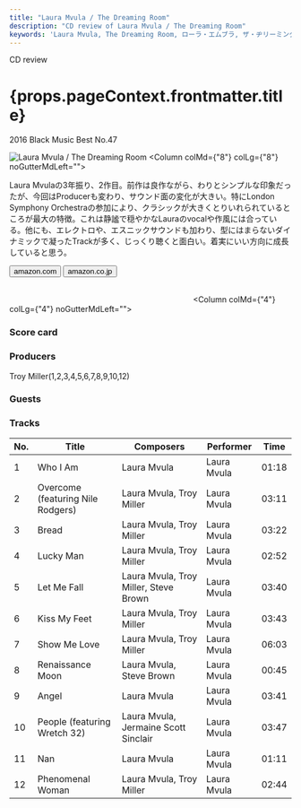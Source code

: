 ```yaml
---
title: "Laura Mvula / The Dreaming Room"
description: "CD review of Laura Mvula / The Dreaming Room"
keywords: 'Laura Mvula, The Dreaming Room, ローラ・エムブラ, ザ・ヂリーミング・ルーム'
---
```




<p className="largeP">CD review</p>
<h1 className="h1--no--margin">{props.pageContext.frontmatter.title}</h1>
<p className="largeP"><Link to="/best50/2016/">2016 Black Music Best No.47</Link></p>

<Row  className="image-card-group">
	<Column colMd={"4"} colLg={"4"} noGutterMdLeft="">
       <ImageCard>

![Laura Mvula / The Dreaming Room](../../images/cd/lauramvula2L.jpg) 
</ImageCard>
	</Column>
	<Column colMd={"8"} colLg={"8"} noGutterMdLeft="">
	<p>
	Laura Mvulaの3年振り、2作目。前作は良作ながら、わりとシンプルな印象だったが、今回はProducerも変わり、サウンド面の変化が大きい。特にLondon Symphony Orchestraの参加により、クラシックが大きくとりいれられているところが最大の特徴。これは静謐で穏やかなLauraのvocalや作風には合っている。他にも、エレクトロや、エスニックサウンドも加わり、型にはまらないダイナミックで凝ったTrackが多く、じっくり聴くと面白い。着実にいい方向に成長していると思う。
	</p>
	<div>
	  <Button href="https://amzn.to/2Zr0PYb" kind="primary" size="small" renderIcon={ArrowUpRight24}>
      amazon.com
    </Button>
    <Button href="https://amzn.to/3jXPXsC" kind="secondary" size="small" renderIcon={ArrowUpRight24}>
      amazon.co.jp
    </Button>
	</div>
	<a href="https://geo.music.apple.com/us/album/the-dreaming-room/1078304526?mt=1&app=music&ls=1&at=11lcug" style="display:inline-block;overflow:hidden;background:url(https://linkmaker.itunes.apple.com/ja-jp/lockup.svg?releaseDate=2016-06-17&kind=album&bubble=apple_music&style=mono-black) no-repeat;width:180px;height:45px;"></a>
	<a href="https://geo.music.apple.com/us/album/the-dreaming-room/1078304526?app=itunes&at=11lcug" style="display:inline-block;overflow:hidden;background:url(https://linkmaker.itunes.apple.com/ja-jp/badge-lrg.svg?releaseDate=2016-06-17T00:00:00Z&kind=album&bubble=itunes_music) no-repeat;width:140px;height:45px;"></a>
	</Column>
</Row>
<Row >
	<Column colMd={"4"} colLg={"4"} noGutterMdLeft="">
<div>
  <h3>Score card</h3>
	<SliderJS1 value="5" />
  <SliderJS2 value="3" />
	<SliderJS3 value="1" />
  <SliderJS4 value="9" />
</div>
</Column>
<Column colMd={"8"} colLg={"8"} noGutterMdLeft="">
<div>
<h3>Producers</h3>
<p>
Troy Miller(1,2,3,4,5,6,7,8,9,10,12)
</p>
<h3>Guests</h3>
<p>
</p>
</div>
</Column>
</Row>

<h3>Tracks</h3>

| No. |	 Title                            |	 Composers                           	|	 Performer  |	 Time	|
| --- |	--------------------------------- | ------------------------------------- | ----------- | ----- |
|	1	  |	Who I Am                         	| Laura Mvula                          	|	Laura Mvula	|	01:18 |
|	2	  |	Overcome (featuring Nile Rodgers)	| Laura Mvula, Troy Miller             	|	Laura Mvula	|	03:11 |
|	3	  |	Bread                            	| Laura Mvula, Troy Miller             	|	Laura Mvula	|	03:22 |
|	4	  |	Lucky Man                        	| Laura Mvula, Troy Miller             	|	Laura Mvula	|	02:52 |
|	5	  |	Let Me Fall                      	| Laura Mvula, Troy Miller, Steve Brown	|	Laura Mvula	|	03:40 |
|	6	  |	Kiss My Feet                     	| Laura Mvula, Troy Miller             	|	Laura Mvula	|	03:43 |
|	7	  |	Show Me Love                     	| Laura Mvula, Troy Miller             	|	Laura Mvula	|	06:03 |
|	8	  |	Renaissance Moon                 	| Laura Mvula, Steve Brown             	|	Laura Mvula	|	00:45 |
|	9	  |	Angel                            	| Laura Mvula                          	|	Laura Mvula	|	03:41 |
|	10	|	People (featuring Wretch 32)     	| Laura Mvula, Jermaine Scott Sinclair 	|	Laura Mvula	|	03:47 |
|	11	|	Nan                              	| Laura Mvula                          	|	Laura Mvula	|	01:11 |
|	12	|	Phenomenal Woman                 	| Laura Mvula, Troy Miller             	|	Laura Mvula	|	02:44 |
